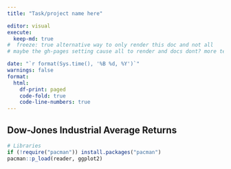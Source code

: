 ```yaml
---
title: "Task/project name here"

editor: visual
execute:
  keep-md: true
#  freeze: true alternative way to only render this doc and not all 
# maybe the gh-pages setting cause all to render and docs dont? more testing

date: "`r format(Sys.time(), '%B %d, %Y')`"
warnings: false
format:
  html:
    df-print: paged
    code-fold: true
    code-line-numbers: true
---
```


## Dow-Jones Industrial Average Returns

```r
# Libraries
if (!require("pacman")) install.packages("pacman")
pacman::p_load(reader, ggplot2)
```
